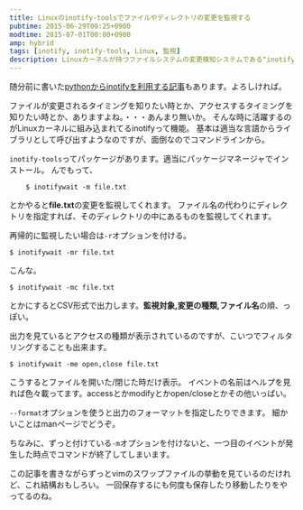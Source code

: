 ```yaml
---
title: Linuxのinotify-toolsでファイルやディレクトリの変更を監視する
pubtime: 2015-06-29T00:25+0900
modtime: 2015-07-01T00:00+0900
amp: hybrid
tags: [inotify, inotify-tools, Linux, 監視]
description: Linuxカーネルが持つファイルシステムの変更検知システムである"inotify"という機能をコマンドラインで扱うためのツール「inotify-tools」の使い方の紹介です。
---
```


<PS date="2015-07-01" level={1}>

随分前に書いた<a href="/blog/2013/03/python-inotify">pythonからinotifyを利用する記事</a>もあります。よろしければ。

</PS>

ファイルが変更されるタイミングを知りたい時とか、アクセスするタイミングを知りたい時とか、ありますよね。・・・あんまり無いか。
そんな時に活躍するのがLinuxカーネルに組み込まれてるinotifyって機能。
基本は適当な言語からライブラリとして呼び出すようなのですが、面倒なのでコマンドラインから。

`inotify-tools`ってパッケージがあります。適当にパッケージマネージャでインストール。
んでもって、
``` shell
	$ inotifywait -m file.txt
```
とかやると**file.txt**の変更を監視してくれます。
ファイル名の代わりにディレクトリを指定すれば、そのディレクトリの中にあるものを監視してくれます。

再帰的に監視したい場合は`-r`オプションを付ける。
``` shell
$ inotifywait -mr file.txt
```
こんな。

``` shell
$ inotifywait -mc file.txt
```
とかにするとCSV形式で出力します。**監視対象,変更の種類,ファイル名**の順、っぽい。

出力を見ているとアクセスの種類が表示されているのですが、こいつでフィルタリングすることも出来ます。
``` shell
$ inotifywait -me open,close file.txt
```
こうするとファイルを開いた/閉じた時だけ表示。
イベントの名前はヘルプを見れば色々載ってます。accessとかmodifyとかopen/closeとかその他いっぱい。

`--format`オプションを使うと出力のフォーマットを指定したりできます。
細かいことはmanページでどうぞ。

ちなみに、ずっと付けている`-m`オプションを付けないと、一つ目のイベントが発生した時点でコマンドが終了してしまいます。

この記事を書きながらずっとvimのスワップファイルの挙動を見ているのだけれど、これ結構おもしろい。
一回保存するにも何度も保存したり移動したりをやってるのね。
